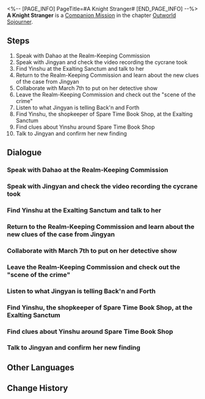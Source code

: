 <%-- [PAGE_INFO]
PageTitle=#A Knight Stranger#
[END_PAGE_INFO] --%>
{{Stub|Dialogue, characters, and location(s)}}
{{Mission Infobox
|id            = 2020307
|title         = 
|image         = Mission A Knight Stranger.png
|type          = Companion
|event_name    = 
|chapter       = Outworld Sojourner (Companion Mission Chapter)
|requirements  = [[Trailblaze Mission]] ''[[Humming Antlers, Entwined Horns]]'' completed
|summary       = Accompanied by March 7th, you and Mr. Yang conducted a lengthy investigation but failed to determine if Luocha is innocent or not.<br />Nonetheless, March 7th enjoyed the experience, and that's what matters most, right?
|characters    = <!--characters that appear in this mission-->
|startLocation = <!--location as it intially appears on the mission screen-->
|world         = <!--i.e. Penacony-->
|area          = <!--i.e. A Child's Dream-->
|prev          = 
|next          = 
|exp           = 450
|credits       = 110000
|stellarJade   = 
|other         = {{Card List|Traveler's Guide*5;Refined Aether*5;"Into the Desolate"*1|delim=;}}
}}
'''A Knight Stranger''' is a [[Companion Mission]] in the chapter [[Outworld Sojourner (Companion Mission Chapter)|Outworld Sojourner]].

==Steps==
# Speak with Dahao at the Realm-Keeping Commission
# Speak with Jingyan and check the video recording the cycrane took
# Find Yinshu at the Exalting Sanctum and talk to her
# Return to the Realm-Keeping Commission and learn about the new clues of the case from Jingyan
# Collaborate with March 7th to put on her detective show
# Leave the Realm-Keeping Commission and check out the "scene of the crime"
# Listen to what Jingyan is telling Back'n and Forth
# Find Yinshu, the shopkeeper of Spare Time Book Shop, at the Exalting Sanctum
# Find clues about Yinshu around Spare Time Book Shop
# Talk to Jingyan and confirm her new finding

<!--
==Gameplay Notes==

--><!--
==Trial Character==

-->
==Dialogue==
{{Stub Dialogue}}
{{Dialogue Start}}
:{{tx}}
{{Dialogue End}}

===Speak with Dahao at the Realm-Keeping Commission===
{{Mission Description|type=companion|location=<!--to be added-->|update|After the Stellaron Crisis outbreak, the six commissions were busy as a bee trying to find the perpetrator in vain. Official Dahao of the Realm-Keeping Commission requested support from the Astral Express to identify suspects. Sounds like another bothersome case... However, as a Nameless, you should lend a helping hand as much as you can. Go talk to him.}}
{{Dialogue Start}}
:{{tx}}
{{Dialogue End}}

===Speak with Jingyan and check the video recording the cycrane took===
{{Mission Description|type=companion|location=<!--to be added-->|update|In the process of helping the Realm-Keeping Commission in identifying suspects, something unexpected happened. The Realm-Keeping Commission isn't too anxious about it, but Welt was. The moment he saw Luocha's flawless face, he was stunned and cold sweat drenched his shirt. You don't know the reason, but Welt must have a good reason for being so unnerved. Continue to investigate this Mr. Luocha.<br />Say, what is March 7th so excited about, and since when did she have a "Genius Detective" tacked onto her name?}}
{{Dialogue Start}}
:{{tx}}
{{Dialogue End}}

===Find Yinshu at the Exalting Sanctum and talk to her===
{{Mission Description|type=companion|location=<!--to be added-->|update|After leaving the daylight-robbing thug, you can finally meet Yinshu.<br />A little secret for you: Genius Detective March 7th loved the experience, because even genius detectives need to encounter unreasonable, daylight-robbing, uncultured witnesses like that. It made her feel even more like a genius detective.}}
{{Dialogue Start}}
:{{tx}}
{{Dialogue End}}

===Return to the Realm-Keeping Commission and learn about the new clues of the case from Jingyan===
{{Mission Description|type=companion|location=<!--to be added-->|update|An obscure corner, mysterious men in black, a torn-off title page... Pieces of evidence slowly emerged to put together the puzzle. Maybe you only need a final puzzle piece to complete the quest... Is the new piece of information Jingyan had come into the key puzzle piece you need?}}
{{Dialogue Start}}
:{{tx}}
{{Dialogue End}}

===Collaborate with March 7th to put on her detective show===
{{Mission Description|type=companion|location=<!--to be added-->|update|The boring evidence-collection task finally ended, and it is time for the mind-bending, action-packed deduction segment!<br />Genius Detective March 7th is confident to reveal the truth to the world as she gets to the bottom of the case.<br />Luck be with her.}}
{{Dialogue Start}}
:{{tx}}
{{Dialogue End}}

===Leave the Realm-Keeping Commission and check out the "scene of the crime"===
{{Mission Description|type=companion|location=<!--to be added-->|update|Maybe because of some missing key information, or maybe it's because a certain genius detective's reasoning skills is incongruous with the truth, or maybe, Luocha was just too good... Genius Detective March 7th's first detective debut doesn't seem to be very successful. You decide to check out the scene of the crime, armchair detectives have limited understanding, after all.}}
{{Dialogue Start}}
:{{tx}}
{{Dialogue End}}

===Listen to what Jingyan is telling Back'n and Forth===
{{Mission Description|type=companion|location=<!--to be added-->|update|The moment you step out of the Realm-Keeping Commission, you see three individuals discussing something. One of them is Jingyan, and the other two are Back'n and Forth of crosstalk fame.<br />You detected a few keywords in their conversation... Blonde, Outworlder, savior... This isn't the key information on Luocha's disappearance, is it?}}
{{Dialogue Start}}
:{{tx}}
{{Dialogue End}}

===Find Yinshu, the shopkeeper of Spare Time Book Shop, at the Exalting Sanctum===
{{Mission Description|type=companion|location=<!--to be added-->|update|Yinshu has appeared in that obscure corner with two men in black, in the period that Luocha happened to be there. Maybe Yinshu can provide some eyewitness statements to help you understand what Luocha was up to.}}
{{Dialogue Start}}
:{{tx}}
{{Dialogue End}}

===Find clues about Yinshu around Spare Time Book Shop===
{{Mission Description|type=companion|location=<!--to be added-->|update|Yinshu doesn't seem to be at Spare Time Book Shop... Look for her nearby.}}
{{Dialogue Start}}
:{{tx}}
{{Dialogue End}}

===Talk to Jingyan and confirm her new finding===
{{Mission Description|type=companion|location=<!--to be added-->|update|Jingyan seems to have made a new discovery, as expected of her!<br />Genius Detective March 7th is already on the case, as expected of... her?}}
{{Dialogue Start}}
:{{tx}}
{{Dialogue End}}

==Other Languages==
{{Other Languages
|en   = A Knight Stranger
|zhs  = 异邦骑士
|zht  = 異邦騎士
|ja   = 異邦の騎士
|ko   = 이방 기사
|es   = Un caballero de otras tierras
|fr   = Un chevalier inconnu
|ru   = Рыцарь-чужестранец
|th   = อัศวินจากต่างแดน
|vi   = Kỵ Sĩ Dị Bang
|de   = Ein fremder Ritter
|id   = Kesatria Asing
|pt   = Um Cavaleiro Estranho
}}

==Change History==
{{Change History|1.1}}
